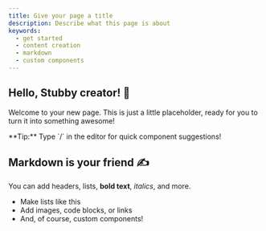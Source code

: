 ```yaml
---
title: Give your page a title
description: Describe what this page is about
keywords: 
  - get started
  - content creation
  - markdown
  - custom components
---
```


## Hello, Stubby creator! 👋
Welcome to your new page. This is just a little placeholder, ready for you to turn it into something awesome!

<Note>
**Tip:** Type `/` in the editor for quick component suggestions!
</Note>

## Markdown is your friend ✍️
You can add headers, lists, **bold text**, *italics*, and more. 

- Make lists like this
- Add images, code blocks, or links
- And, of course, custom components!
